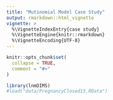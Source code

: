 ```yaml
---
title: "Mutinomial Model Case Study"
output: rmarkdown::html_vignette
vignette: >
  %\VignetteIndexEntry{case study}
  %\VignetteEngine{knitr::rmarkdown}
  %\VignetteEncoding{UTF-8}
---
```


```r
knitr::opts_chunk$set(
  collapse = TRUE,
  comment = "#>"
)
```

```r
library(lnmDIMS)
#load("data/PregnancyClosed15.RData")
```


